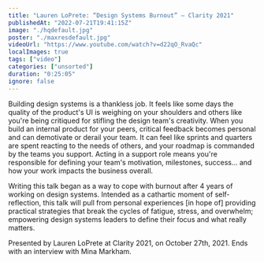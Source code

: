 ```yaml
---
title: "Lauren LoPrete: “Design Systems Burnout” — Clarity 2021"
publishedAt: "2022-07-21T19:41:15Z"
image: "./hqdefault.jpg"
poster: "./maxresdefault.jpg"
videoUrl: "https://www.youtube.com/watch?v=d22qO_RvaQc"
localImages: true
tags: ["video"]
categories: ["unsorted"]
duration: "0:25:05"
ignore: false
---
```

Building design systems is a thankless job. It feels like some days the quality of the product's UI is weighing on your shoulders and others like you're being critiqued for stifling the design team's creativity. When you build an internal product for your peers, critical feedback becomes personal and can demotivate or derail your team. It can feel like sprints and quarters are spent reacting to the needs of others, and your roadmap is commanded by the teams you support. Acting in a support role means you're responsible for defining your team's motivation, milestones, success... and how your work impacts the business overall. 

Writing this talk began as a way to cope with burnout after 4 years of working on design systems. Intended as a cathartic moment of self-reflection, this talk will pull from personal experiences [in hope of] providing practical strategies that break the cycles of fatigue, stress, and overwhelm; empowering design systems leaders to define their focus and what really matters.

Presented by Lauren LoPrete at Clarity 2021, on October 27th, 2021. Ends with an interview with Mina Markham.
